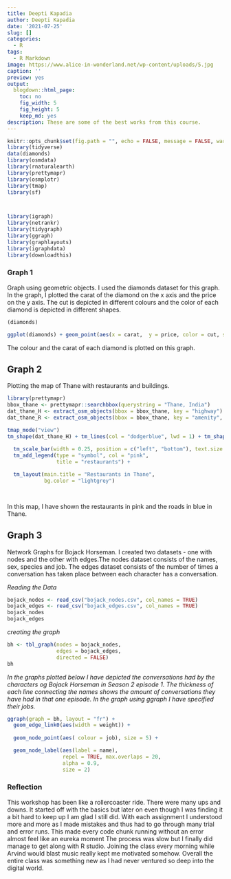 ```yaml
---
title: Deepti Kapadia
author: Deepti Kapadia
date: '2021-07-25'
slug: []
categories:
  - R
tags:
  - R Markdown
image: https://www.alice-in-wonderland.net/wp-content/uploads/5.jpg
caption: ''
preview: yes
output:
  blogdown::html_page:
    toc: no
    fig_width: 5
    fig_height: 5
    keep_md: yes
description: These are some of the best works from this course.
---
```



```r
knitr::opts_chunk$set(fig.path = "", echo = FALSE, message = FALSE, warning = FALSE)
library(tidyverse)
data(diamonds)
library(osmdata) 
library(rnaturalearth)
library(prettymapr)
library(osmplotr)
library(tmap) 
library(sf)



library(igraph)
library(netrankr)
library(tidygraph)
library(ggraph)
library(graphlayouts)
library(igraphdata)
library(downloadthis)
```


### Graph 1 

Graph using geometric objects. I used the diamonds dataset for this graph. In the graph, I plotted the carat of the diamond on the x axis and the price on the y axis. The cut is depicted in different colours and the color of each diamond is depicted in different shapes.


```r
(diamonds)
```

```r
ggplot(diamonds) + geom_point(aes(x = carat,  y = price, color = cut, shape = color)) 
```

The colour and the carat of each diamond is plotted on this graph.

## Graph 2

Plotting the map of Thane with restaurants and buildings. 

```r
library(prettymapr)
bbox_thane <- prettymapr::searchbbox(querystring = "Thane, India")
dat_thane_H <- extract_osm_objects(bbox = bbox_thane, key = "highway")
dat_thane_R <- extract_osm_objects(bbox = bbox_thane, key = "amenity", value = "restaurant", return_type = "point")
```


```r
tmap_mode("view")
tm_shape(dat_thane_H) + tm_lines(col = "dodgerblue", lwd = 1) + tm_shape(dat_thane_R) + tm_dots(size = 0.5, col = "pink", shape = 20) + tm_text("name", auto.placement = TRUE, size = 0.40 )+
  
  tm_scale_bar(width = 0.25, position = c("left", "bottom"), text.size = 0.35) +
  tm_add_legend(type = "symbol", col = "pink",
                title = "restaurants") +

  tm_layout(main.title = "Restaurants in Thane",
            bg.color = "lightgrey")

          
```

In this map, I have shown the restaurants in pink and the roads in blue in Thane.

## Graph 3

Network Graphs for Bojack Horseman. I created two datasets - one with nodes and the other with edges.The nodes dataset consists of the names, sex, species and job. The edges dataset consists of the number of times a conversation has taken place between each character has a conversation.

*Reading the Data*

```r
bojack_nodes <- read_csv("bojack_nodes.csv", col_names = TRUE)
bojack_edges <- read_csv("bojack_edges.csv", col_names = TRUE)
bojack_nodes
bojack_edges
```

*creating the graph*

```r
bh <- tbl_graph(nodes = bojack_nodes, 
                edges = bojack_edges, 
                directed = FALSE)
bh
```


*In the graphs plotted below I have depicted the conversations had by the characters og Bojack Horseman in Season 2 episode 1. The thickness of each line connecting the names shows the amount of conversations they have had in that one episode. In the graph using ggraph I have specified their jobs.*


```r
ggraph(graph = bh, layout = "fr") +
  geom_edge_link0(aes(width = weight)) + 
  
  geom_node_point(aes( colour = job), size = 5) + 

  geom_node_label(aes(label = name), 
                  repel = TRUE, max.overlaps = 20,
                  alpha = 0.9,
                  size = 2)
```



### Reflection
This workshop has been like a rollercoaster ride. There were many ups and downs. It started off with the basics but later on even though I was finding it a bit hard to keep up I am glad I still did. With each assignment I understood more and more as I made mistakes and thus had to go through many trial and error runs. This made every code chunk running without an error almost feel like an eureka moment The process was slow but I finally did manage to get along with R studio. Joining the class every morning while Arvind would blast music really kept me motivated somehow. 
Overall the entire class was something new as I had never ventured so deep into the digital world. 




